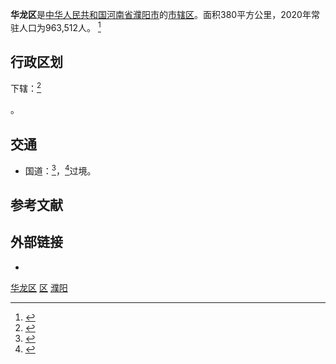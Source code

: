 {{Infobox China County
|Belong = [[河南省|河南省]][[濮阳市|濮阳市]]
}}
'''华龙区'''是[[中华人民共和国|中华人民共和国]][[河南省|河南省]][[濮阳市|濮阳市]]的[[市辖区|市辖区]]。面积380平方公里，2020年常驻人口为963,512人。<!-- 数字包含濮阳经济技术开发区、濮阳工业园区、濮阳市城乡一体化示范区。 --><ref>{{Cite web|title=濮阳市第七次全国人口普查公报 （第二号）_统计公报_濮阳市统计局|url=http://pystj.puyang.gov.cn/show.asp?id=1537|access-date=2021-12-26|work=pystj.puyang.gov.cn|archive-date=2021-12-26|archive-url=https://web.archive.org/web/20211226075919/http://pystj.puyang.gov.cn/show.asp?id=1537}}</ref>

==行政区划==
下辖：<ref>{{PRC admin/ref sgc|41/09/02/000/000}}</ref>

{{PRC admin/children|41/09/02/000/000}}。

== 交通 ==
* 国道：{{中国国道名|106|}}<ref>{{Cite journal|title=106国道|url=https://zh.wikipedia.org/w/index.php?title=106%E5%9B%BD%E9%81%93&oldid=66396612|date=2021-07-03|journal=维基百科，自由的百科全书|language=zh|access-date=2021-12-26|archive-date=2022-04-26|archive-url=https://web.archive.org/web/20220426205257/https://zh.wikipedia.org/w/index.php?title=106%E5%9B%BD%E9%81%93&oldid=66396612}}</ref>，{{中国国道名|342}}<ref>{{Cite journal|title=342国道|url=https://zh.wikipedia.org/w/index.php?title=342%E5%9B%BD%E9%81%93&oldid=65929043|date=2021-06-04|journal=维基百科，自由的百科全书|language=zh}}</ref>过境。

== 参考文献 ==
{{reflist}}

== 外部链接 ==
* {{Official website|http://www.pyhualong.gov.cn/|name=濮阳市华龙区人民政府}}

{{华龙区行政区划}}
{{濮阳市行政区划}}
{{河南行政区划}}

[[category:华龙区|]]
[[category:濮阳区县|区]]
[[category:河南市辖区|濮阳]]